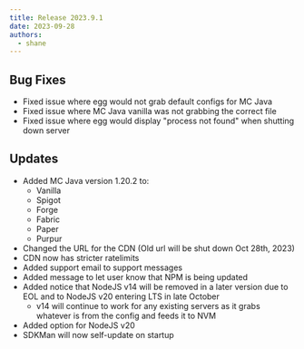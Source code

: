 ```yaml
---
title: Release 2023.9.1
date: 2023-09-28
authors:
  - shane
---
```


## Bug Fixes

- Fixed issue where egg would not grab default configs for MC Java
- Fixed issue where MC Java vanilla was not grabbing the correct file
- Fixed issue where egg would display "process not found" when shutting down server

## Updates

- Added MC Java version 1.20.2 to:
  - Vanilla
  - Spigot
  - Forge
  - Fabric
  - Paper
  - Purpur
- Changed the URL for the CDN (Old url will be shut down Oct 28th, 2023)
- CDN now has stricter ratelimits
- Added support email to support messages
- Added message to let user know that NPM is being updated
- Added notice that NodeJS v14 will be removed in a later version due to EOL and to NodeJS v20 entering LTS in late October
  - v14 will continue to work for any existing servers as it grabs whatever is from the config and feeds it to NVM
- Added option for NodeJS v20
- SDKMan will now self-update on startup
